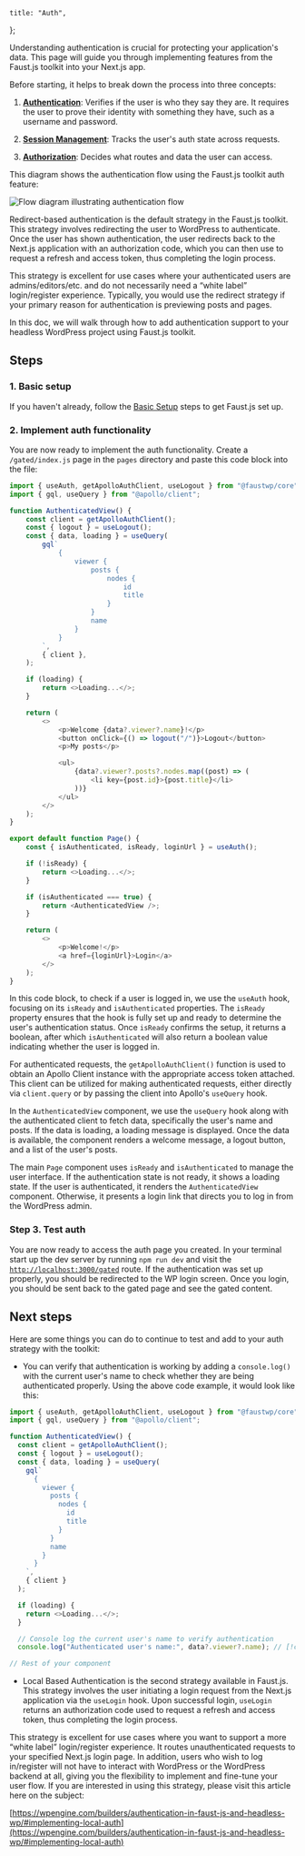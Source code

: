 	title: "Auth",
};

Understanding authentication is crucial for protecting your application's data. This page will guide you through implementing features from the Faust.js toolkit into your Next.js app.

Before starting, it helps to break down the process into three concepts:

1. **[Authentication](https://nextjs.org/docs/app/building-your-application/authentication#authentication)**: Verifies if the user is who they say they are. It requires the user to prove their identity with something they have, such as a username and password.

2. **[Session Management](https://nextjs.org/docs/app/building-your-application/authentication#session-management)**: Tracks the user's auth state across requests.

3. **[Authorization](https://nextjs.org/docs/app/building-your-application/authentication#authorization)**: Decides what routes and data the user can access.

This diagram shows the authentication flow using the Faust.js toolkit auth feature:

![Flow diagram illustrating authentication flow](./images/auth-redirect-flow.png)

Redirect-based authentication is the default strategy in the Faust.js toolkit. This strategy involves redirecting the user to WordPress to authenticate. Once the user has shown authentication, the user redirects back to the Next.js application with an authorization code, which you can then use to request a refresh and access token, thus completing the login process.

This strategy is excellent for use cases where your authenticated users are admins/editors/etc. and do not necessarily need a “white label” login/register experience. Typically, you would use the redirect strategy if your primary reason for authentication is previewing posts and pages.

In this doc, we will walk through how to add authentication support to your headless WordPress project using Faust.js toolkit.

## Steps

### 1\. Basic setup

If you haven't already, follow the [Basic Setup](/docs/how-to/basic-setup/) steps to get Faust.js set up.

### 2\. Implement auth functionality

You are now ready to implement the auth functionality. Create a `/gated/index.js` page in the `pages` directory and paste this code block into the file:

```js title="pages/gated/index.js"
import { useAuth, getApolloAuthClient, useLogout } from "@faustwp/core";
import { gql, useQuery } from "@apollo/client";

function AuthenticatedView() {
	const client = getApolloAuthClient();
	const { logout } = useLogout();
	const { data, loading } = useQuery(
		gql`
			{
				viewer {
					posts {
						nodes {
							id
							title
						}
					}
					name
				}
			}
		`,
		{ client },
	);

	if (loading) {
		return <>Loading...</>;
	}

	return (
		<>
			<p>Welcome {data?.viewer?.name}!</p>
			<button onClick={() => logout("/")}>Logout</button>
			<p>My posts</p>

			<ul>
				{data?.viewer?.posts?.nodes.map((post) => (
					<li key={post.id}>{post.title}</li>
				))}
			</ul>
		</>
	);
}

export default function Page() {
	const { isAuthenticated, isReady, loginUrl } = useAuth();

	if (!isReady) {
		return <>Loading...</>;
	}

	if (isAuthenticated === true) {
		return <AuthenticatedView />;
	}

	return (
		<>
			<p>Welcome!</p>
			<a href={loginUrl}>Login</a>
		</>
	);
}
```

In this code block, to check if a user is logged in, we use the `useAuth` hook, focusing on its `isReady` and `isAuthenticated` properties. The `isReady` property ensures that the hook is fully set up and ready to determine the user's authentication status. Once `isReady` confirms the setup, it returns a boolean, after which `isAuthenticated` will also return a boolean value indicating whether the user is logged in.

For authenticated requests, the `getApolloAuthClient()` function is used to obtain an Apollo Client instance with the appropriate access token attached. This client can be utilized for making authenticated requests, either directly via `client.query` or by passing the client into Apollo's `useQuery` hook.

In the `AuthenticatedView` component, we use the `useQuery` hook along with the authenticated client to fetch data, specifically the user's name and posts. If the data is loading, a loading message is displayed. Once the data is available, the component renders a welcome message, a logout button, and a list of the user's posts.

The main `Page` component uses `isReady` and `isAuthenticated` to manage the user interface. If the authentication state is not ready, it shows a loading state. If the user is authenticated, it renders the `AuthenticatedView` component. Otherwise, it presents a login link that directs you to log in from the WordPress admin.

### Step 3. Test auth

You are now ready to access the auth page you created. In your terminal start up the dev server by running `npm run dev` and visit the [`http://localhost:3000/gated`](http://localhost:3000/gated) route. If the authentication was set up properly, you should be redirected to the WP login screen. Once you login, you should be sent back to the gated page and see the gated content.

## Next steps

Here are some things you can do to continue to test and add to your auth strategy with the toolkit:

- You can verify that authentication is working by adding a `console.log()` with the current user's name to check whether they are being authenticated properly. Using the above code example, it would look like this:

```js title="pages/gated/index.js"
import { useAuth, getApolloAuthClient, useLogout } from "@faustwp/core";
import { gql, useQuery } from "@apollo/client";

function AuthenticatedView() {
  const client = getApolloAuthClient();
  const { logout } = useLogout();
  const { data, loading } = useQuery(
    gql`
      {
        viewer {
          posts {
            nodes {
              id
              title
            }
          }
          name
        }
      }
    `,
    { client }
  );

  if (loading) {
    return <>Loading...</>;
  }

  // Console log the current user's name to verify authentication
  console.log("Authenticated user's name:", data?.viewer?.name); // [!code ++]

// Rest of your component
```

- Local Based Authentication is the second strategy available in Faust.js. This strategy involves the user initiating a login request from the Next.js application via the `useLogin` hook. Upon successful login, `useLogin` returns an authorization code used to request a refresh and access token, thus completing the login process.

This strategy is excellent for use cases where you want to support a more “white label” login/register experience. It routes unauthenticated requests to your specified Next.js login page. In addition, users who wish to log in/register will not have to interact with WordPress or the WordPress backend at all, giving you the flexibility to implement and fine-tune your user flow. If you are interested in using this strategy, please visit this article here on the subject:

[https://wpengine.com/builders/authentication-in-faust-js-and-headless-wp/#implementing-local-auth](https://wpengine.com/builders/authentication-in-faust-js-and-headless-wp/#implementing-local-auth)
